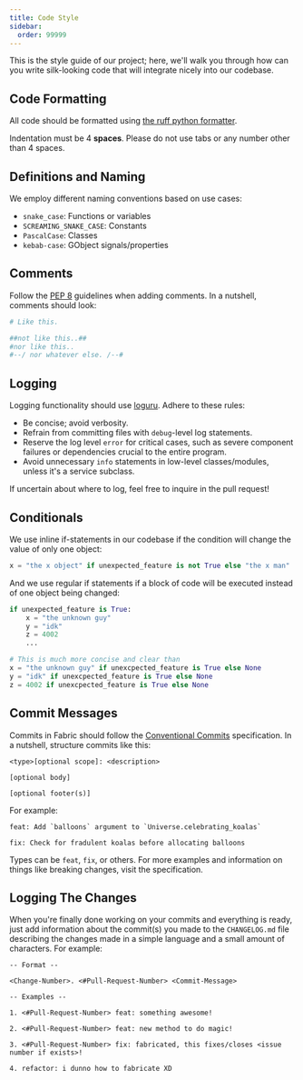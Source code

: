 ```yaml
---
title: Code Style
sidebar:
  order: 99999
---
```


This is the style guide of our project; here, we'll walk you through how can you write silk-looking code that will integrate nicely into our codebase.

## Code Formatting
All code should be formatted using [the ruff python formatter](https://github.com/astral-sh/ruff).

Indentation must be 4 **spaces**. Please do not use tabs or any number other than 4 spaces.

## Definitions and Naming
We employ different naming conventions based on use cases:
- `snake_case`: Functions or variables
- `SCREAMING_SNAKE_CASE`: Constants
- `PascalCase`: Classes
- `kebab-case`: GObject signals/properties

## Comments
Follow the [PEP 8](https://peps.python.org/pep-0008/) guidelines when adding comments. In a nutshell, comments should look:
```python
# Like this.

##not like this..##
#nor like this..
#--/ nor whatever else. /--#
```

## Logging
Logging functionality should use [loguru](https://github.com/Delgan/loguru). Adhere to these rules:
- Be concise; avoid verbosity.
- Refrain from committing files with `debug`-level log statements.
- Reserve the log level `error` for critical cases, such as severe component failures or dependencies crucial to the entire program.
- Avoid unnecessary `info` statements in low-level classes/modules, unless it's a service subclass.

If uncertain about where to log, feel free to inquire in the pull request!

## Conditionals
We use inline if-statements in our codebase if the condition will change the value of only one object:

```python
x = "the x object" if unexpected_feature is not True else "the x man"
```

And we use regular if statements if a block of code will be executed instead of one object being changed:
```python
if unexpected_feature is True:
    x = "the unknown guy"
    y = "idk"
    z = 4002
    ...

# This is much more concise and clear than
x = "the unknown guy" if unexcpected_feature is True else None
y = "idk" if unexcpected_feature is True else None
z = 4002 if unexcpected_feature is True else None
```

## Commit Messages
Commits in Fabric should follow the [Conventional Commits](https://www.conventionalcommits.org/en/v1.0.0/) specification. In a nutshell, structure commits like this:
```
<type>[optional scope]: <description>

[optional body]

[optional footer(s)]
```
For example:
```
feat: Add `balloons` argument to `Universe.celebrating_koalas`
```
```
fix: Check for fradulent koalas before allocating balloons
```

Types can be `feat`, `fix`, or others. For more examples and information on things like breaking changes, visit the specification. 

## Logging The Changes

When you're finally done working on your commits and everything is ready, just add information about the commit(s) you made to the `CHANGELOG.md` file describing the changes made in a simple language and a small amount of characters. For example:

```
-- Format --

<Change-Number>. <#Pull-Request-Number> <Commit-Message>

-- Examples --

1. <#Pull-Request-Number> feat: something awesome!

2. <#Pull-Request-Number> feat: new method to do magic!

3. <#Pull-Request-Number> fix: fabricated, this fixes/closes <issue number if exists>!

4. refactor: i dunno how to fabricate XD
```

